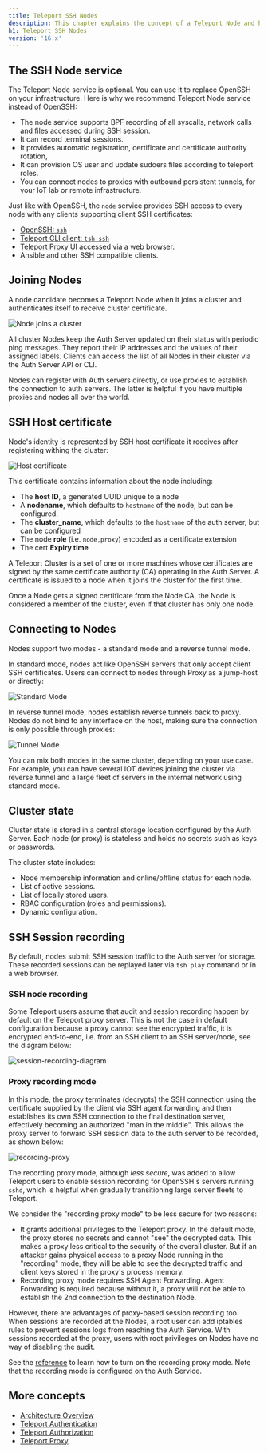 ```yaml
---
title: Teleport SSH Nodes
description: This chapter explains the concept of a Teleport Node and how Teleport manages SSH.
h1: Teleport SSH Nodes
version: '16.x'
---
```


## The SSH Node service

The Teleport Node service is optional. You can use it to replace OpenSSH on your infrastructure.
Here is why we recommend Teleport Node service instead of OpenSSH:

- The node service supports BPF recording of all syscalls, network calls and files accessed during SSH session.
- It can record terminal sessions.
- It provides automatic registration, certificate and certificate authority rotation,
- It can provision OS user and update sudoers files according to teleport roles.
- You can connect nodes to proxies with outbound persistent tunnels, for your IoT lab or remote infrastructure.

Just like with OpenSSH, the `node` service provides SSH access to every node with any clients supporting client SSH certificates:

- [OpenSSH: `ssh`](/docs/ver/16.x/server-access/guides/openssh)
- [Teleport CLI client: `tsh ssh`](/docs/ver/16.x/reference/cli/tsh#tsh-ssh)
- [Teleport Proxy UI](/docs/ver/16.x/architecture/proxy) accessed via a web browser.
- Ansible and other SSH compatible clients.

## Joining Nodes

A node candidate becomes a Teleport Node when it joins a cluster and authenticates itself to receive cluster certificate.

![Node joins a cluster](../../../../../assets/node-registration@1.2x-7ce1141229.svg)

All cluster Nodes keep the Auth Server updated on their status with periodic ping messages.
They report their IP addresses and the values of their assigned labels.
Clients can access the list of all Nodes in their cluster via the Auth Server API or CLI.

<Tip>
  Nodes can register with Auth servers directly, or use proxies to establish the connection to auth servers.
  The latter is helpful if you have multiple proxies and nodes all over the world.
</Tip>

## SSH Host certificate

Node's identity is represented by SSH host certificate it receives after registering withing the cluster:

![Host certificate](../../../../../assets/ssh-host-cert@1.2x-f6ebec7a8a.svg)

This certificate contains information about the node including:

- The **host ID**, a generated UUID unique to a node
- A **nodename**, which defaults to `hostname` of the node, but can be configured.
- The **cluster\_name**, which defaults to the `hostname` of the auth server, but can be configured
- The node **role** (i.e. `node,proxy`) encoded as a certificate extension
- The cert **Expiry time**

A Teleport Cluster is a set of one or more machines whose certificates are signed by the same certificate authority (CA) operating in the Auth Server. A certificate is issued to a node when it joins the cluster for the first time.

<Warning>
  Once a Node gets a signed certificate from the Node CA, the Node is considered a member of the cluster, even if that cluster has only one node.
</Warning>

## Connecting to Nodes

Nodes support two modes - a standard mode and a reverse tunnel mode.

In standard mode, nodes act like OpenSSH servers that
only accept client SSH certificates. Users can connect to nodes through Proxy as a jump-host
or directly:

![Standard Mode](../../../../../assets/ssh-direct-mode@1.2x-364a316e16.svg)

In reverse tunnel mode, nodes establish reverse tunnels back to proxy. Nodes
do not bind to any interface on the host, making sure the connection is only possible
through proxies:

![Tunnel Mode](../../../../../assets/ssh-tunnel-mode@1.2x-99704565ca.svg)

<Tip>
  You can mix both modes in the same cluster, depending on your use case.
  For example, you can have several IOT devices joining the cluster via reverse tunnel
  and a large fleet of servers in the internal network using standard mode.
</Tip>

## Cluster state

Cluster state is stored in a central storage location configured by the Auth
Server. Each node (or proxy) is stateless and holds no secrets
such as keys or passwords.

The cluster state includes:

- Node membership information and online/offline status for each node.
- List of active sessions.
- List of locally stored users.
- RBAC configuration (roles and permissions).
- Dynamic configuration.

## SSH Session recording

By default, nodes submit SSH session traffic to the Auth server
for storage. These recorded sessions can be replayed later via `tsh play`
command or in a web browser.

### SSH node recording

Some Teleport users assume that audit and session recording happen by default
on the Teleport proxy server. This is not the case in default configuration
because a proxy cannot see the encrypted traffic, it is encrypted end-to-end,
i.e. from an SSH client to an SSH server/node, see the diagram below:

![session-recording-diagram](../../../../../assets/session-recording-9703d82171.svg)

### Proxy recording mode

In this mode, the proxy terminates (decrypts) the SSH connection using the
certificate supplied by the client via SSH agent forwarding and then establishes
its own SSH connection to the final destination server, effectively becoming an
authorized "man in the middle". This allows the proxy server to forward SSH
session data to the auth server to be recorded, as shown below:

![recording-proxy](../../../../../assets/recording-proxy-2f08329b20.svg)

The recording proxy mode, although *less secure*, was added to allow Teleport
users to enable session recording for OpenSSH's servers running `sshd`, which is
helpful when gradually transitioning large server fleets to Teleport.

We consider the "recording proxy mode" to be less secure for two reasons:

- It grants additional privileges to the Teleport proxy. In the default mode,
  the proxy stores no secrets and cannot "see" the decrypted data. This makes a
  proxy less critical to the security of the overall cluster. But if an
  attacker gains physical access to a proxy Node running in the "recording"
  mode, they will be able to see the decrypted traffic and client keys stored in the proxy's process memory.
- Recording proxy mode requires SSH Agent Forwarding. Agent Forwarding is required because without it, a proxy will not be able to establish the 2nd connection to the destination Node.

However, there are advantages of proxy-based session recording too. When
sessions are recorded at the Nodes, a root user can add iptables rules to
prevent sessions logs from reaching the Auth Service. With sessions recorded at
the proxy, users with root privileges on Nodes have no way of disabling the
audit.

See the [reference](/docs/ver/16.x/reference/audit#recorded-sessions) to learn how to turn
on the recording proxy mode. Note that the recording mode is configured on the
Auth Service.

## More concepts

- [Architecture Overview](/docs/ver/16.x/core-concepts)
- [Teleport Authentication](/docs/ver/16.x/architecture/authentication)
- [Teleport Authorization](/docs/ver/16.x/architecture/authorization)
- [Teleport Proxy](/docs/ver/16.x/architecture/proxy)
